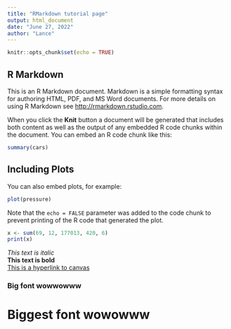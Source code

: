 ```yaml
---
title: "RMarkdown tutorial page"
output: html_document
date: "June 27, 2022"
author: "Lance"
---
```


```r
knitr::opts_chunk$set(echo = TRUE)
```

## R Markdown

This is an R Markdown document. Markdown is a simple formatting syntax for authoring HTML, PDF, and MS Word documents. For more details on using R Markdown see <http://rmarkdown.rstudio.com>.

When you click the **Knit** button a document will be generated that includes both content as well as the output of any embedded R code chunks within the document. You can embed an R code chunk like this:

```r
summary(cars)
```

## Including Plots

You can also embed plots, for example:

```r
plot(pressure)
```

Note that the `echo = FALSE` parameter was added to the code chunk to prevent printing of the R code that generated the plot.
```r
x <- sum(69, 12, 177013, 420, 6)
print(x)
```

*This text is italic*  
**This text is bold**  
[This is a hyperlink to canvas](canvas.emory.edu)  

### Big font wowwowww
# Biggest font wowowww